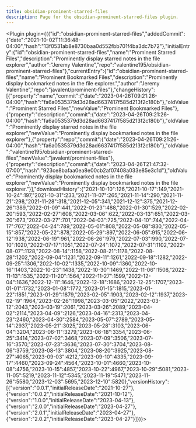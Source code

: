 ---
title: obsidian-prominent-starred-files
description: Page for the obsidian-prominent-starred-files plugin.
---


<Plugin plugin={({"id":"obsidian-prominent-starred-files","addedCommit":{"date":"2021-10-02T11:36:48-04:00","hash":"13f0531ab8e8730baa0d552fbb701f4ba3dc7b72"},"initialEntry":{"id":"obsidian-prominent-starred-files","name":"Prominent Starred Files","description":"Prominently display starred notes in the file explorer","author":"Jeremy Valentine","repo":"valentine195/obsidian-prominent-starred-files"},"currentEntry":{"id":"obsidian-prominent-starred-files","name":"Prominent Bookmarked Files","description":"Prominently display bookmarked notes in the file explorer.","author":"Jeremy Valentine","repo":"javalent/prominent-files"},"changeHistory":[{"property":"name","commit":{"date":"2023-04-26T09:21:26-04:00","hash":"fa6a0535379d3d28ad6637417f585d213f2c180b"},"oldValue":"Prominent Starred Files","newValue":"Prominent Bookmarked Files"},{"property":"description","commit":{"date":"2023-04-26T09:21:26-04:00","hash":"fa6a0535379d3d28ad6637417f585d213f2c180b"},"oldValue":"Prominently display starred notes in the file explorer","newValue":"Prominently display bookmarked notes in the file explorer"},{"property":"repo","commit":{"date":"2023-04-26T09:21:26-04:00","hash":"fa6a0535379d3d28ad6637417f585d213f2c180b"},"oldValue":"valentine195/obsidian-prominent-starred-files","newValue":"javalent/prominent-files"},{"property":"description","commit":{"date":"2023-04-26T21:47:32-07:00","hash":"923ce8bafaa0ea8e00cb2af07408a033e85e3c1d"},"oldValue":"Prominently display bookmarked notes in the file explorer","newValue":"Prominently display bookmarked notes in the file explorer."}],"downloadHistory":{"2021-10-10":126,"2021-10-17":149,"2021-10-24":197,"2021-10-31":233,"2021-11-07":265,"2021-11-14":290,"2021-11-21":298,"2021-11-28":318,"2021-12-05":341,"2021-12-12":375,"2021-12-26":389,"2022-01-09":441,"2022-01-23":488,"2022-01-30":529,"2022-02-20":593,"2022-02-27":608,"2022-03-06":622,"2022-03-13":651,"2022-03-20":673,"2022-03-27":701,"2022-04-03":725,"2022-04-10":744,"2022-04-17":767,"2022-04-24":789,"2022-05-01":808,"2022-05-08":830,"2022-05-15":857,"2022-05-22":878,"2022-05-29":897,"2022-06-05":915,"2022-06-12":938,"2022-06-19":961,"2022-06-26":979,"2022-07-03":990,"2022-07-10":1020,"2022-07-17":1051,"2022-07-24":1072,"2022-07-31":1102,"2022-08-07":1128,"2022-08-14":1158,"2022-08-21":1178,"2022-08-28":1202,"2022-09-04":1231,"2022-09-11":1261,"2022-09-18":1282,"2022-09-25":1306,"2022-10-02":1335,"2022-10-09":1360,"2022-10-16":1403,"2022-10-23":1438,"2022-10-30":1469,"2022-11-06":1508,"2022-11-13":1535,"2022-11-20":1564,"2022-11-27":1599,"2022-12-04":1636,"2022-12-11":1646,"2022-12-18":1686,"2022-12-25":1707,"2023-01-01":1732,"2023-01-08":1772,"2023-01-15":1815,"2023-01-22":1851,"2023-01-29":1879,"2023-02-05":1903,"2023-02-12":1937,"2023-02-19":1964,"2023-02-26":1998,"2023-03-05":2022,"2023-03-12":2043,"2023-03-19":2061,"2023-03-26":2089,"2023-04-02":2114,"2023-04-09":2126,"2023-04-16":2313,"2023-04-23":2460,"2023-04-30":2584,"2023-05-07":2789,"2023-05-14":2937,"2023-05-21":3025,"2023-05-28":3103,"2023-06-04":3204,"2023-06-11":3279,"2023-06-18":3354,"2023-06-25":3414,"2023-07-02":3468,"2023-07-09":3506,"2023-07-16":3570,"2023-07-23":3636,"2023-07-30":3704,"2023-08-06":3759,"2023-08-13":3804,"2023-08-20":3925,"2023-08-27":4065,"2023-09-03":4212,"2023-09-10":4335,"2023-09-17":4460,"2023-09-24":4564,"2023-10-01":4660,"2023-10-08":4756,"2023-10-15":4857,"2023-10-22":4967,"2023-10-29":5081,"2023-11-05":5219,"2023-11-12":5345,"2023-11-19":5471,"2023-11-26":5580,"2023-12-03":5695,"2023-12-10":5820},"versionHistory":[{"version":"0.0.1","initialReleaseDate":"2021-10-27"},{"version":"0.0.2","initialReleaseDate":"2021-10-12"},{"version":"1.0.0","initialReleaseDate":"2023-04-13"},{"version":"2.0.0","initialReleaseDate":"2023-04-27"},{"version":"2.0.1","initialReleaseDate":"2023-04-27"},{"version":"2.0.2","initialReleaseDate":"2023-04-27"}]})}></Plugin>
